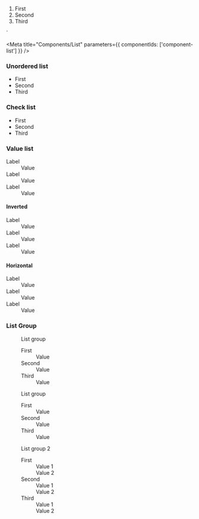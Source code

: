 
  <ol>
      <li>First</li>
      <li>Second</li>
      <li>Third</li>
  </ol>
`

<Meta
  title="Components/List"
  parameters={{
    componentIds: ['component-list']
  }}
/>

### Unordered list
<Canvas>
    <ul>
      <li>First</li>
      <li>Second</li>
      <li>Third</li>
    </ul>
</Canvas>

### Check list

<Canvas>
    <ul class="check">
      <li>First</li>
      <li>Second</li>
      <li>Third</li>
    </ul>
</Canvas>

### Value list
<Canvas>
    <dl className="gds-list">
      <dt>Label</dt>
      <dd>Value</dd>
      <dt>Label</dt>
      <dd>Value</dd>
      <dt>Label</dt>
      <dd>Value</dd>
    </dl>
</Canvas>

#### Inverted
<Canvas>
    <dl className="gds-list gds-list--inverted">
      <dt>Label</dt>
      <dd>Value</dd>
      <dt>Label</dt>
      <dd>Value</dd>
      <dt>Label</dt>
      <dd>Value</dd>
    </dl>
</Canvas>

#### Horizontal
<Canvas>
    <dl className="gds-list gds-list--horizontal">
      <dt>Label</dt>
      <dd>Value</dd>
      <dt>Label</dt>
      <dd>Value</dd>
      <dt>Label</dt>
      <dd>Value</dd>
    </dl>
</Canvas>

### List Group

<Canvas>
  <figure>
    <figcaption class="table-list-caption">List group</figcaption>
    <dl>
      <div>
        <dt>First</dt>
        <dd>Value</dd>
      </div>
      <div>
        <dt>Second</dt>
        <dd>Value</dd>
      </div>
      <div>
        <dt>Third</dt>
        <dd>Value</dd>
      </div>
    </dl>
  </figure>
</Canvas>

<Canvas>
  <div>
    <figure>
      <figcaption class="table-list-caption">List group</figcaption>
      <dl>
        <div>
          <dt>First</dt>
          <dd>Value</dd>
        </div>
        <div>
          <dt>Second</dt>
          <dd>Value</dd>
        </div>
        <div>
          <dt>Third</dt>
          <dd>Value</dd>
        </div>
      </dl>
    </figure>
    <figure>
      <figcaption class="table-list-caption">List group 2</figcaption>
      <dl>
        <div>
          <dt>First</dt>
          <dd>Value 1</dd>
          <dd>Value 2</dd>
        </div>
        <div>
          <dt>Second</dt>
          <dd>Value 1</dd>
          <dd>Value 2</dd>
        </div>
        <div>
          <dt>Third</dt>
          <dd>Value 1</dd>
          <dd>Value 2</dd>
        </div>
      </dl>
    </figure>
  </div>
</Canvas>
